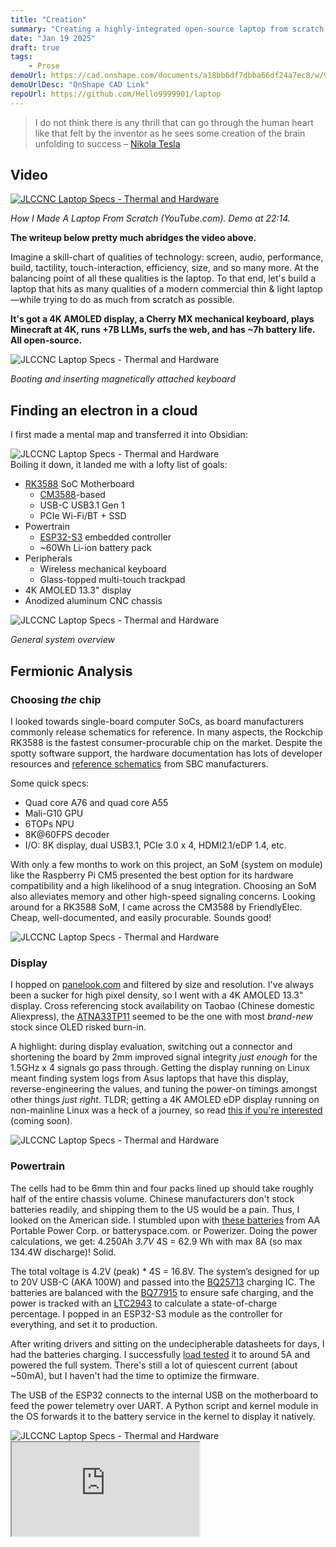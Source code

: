 ```yaml
---
title: "Creation"
summary: "Creating a highly-integrated open-source laptop from scratch. Power in your hands."
date: "Jan 19 2025"
draft: true
tags:
    - Prose
demoUrl: https://cad.onshape.com/documents/a18bb6df7dbba66df24a7ec8/w/967d921e60c207e3b6f5cf7b/e/1f78a9387b17c2d178742295?renderMode=0&uiState=678da20d5bee0d1ad2dd55f1
demoUrlDesc: "OnShape CAD Link"
repoUrl: https://github.com/Hello9999901/laptop
---
```


<script type="module" src="/kicanvas.js"></script>

> I do not think there is any thrill that can go through the human heart like that felt by the inventor as he sees some creation of the brain unfolding to success
– [Nikola Tesla](https://en.wikipedia.org/wiki/Nikola_Tesla)

## Video

<div class="hover:cursor-pointer">
  <a href="https://youtube.com" target="_blank">
    <img src="/img/thumbnail.jpg" alt="JLCCNC Laptop Specs - Thermal and Hardware"/>
  </a>
</div>

*How I Made A Laptop From Scratch (YouTube.com). Demo at 22:14.*

**The writeup below pretty much abridges the video above.**

Imagine a skill-chart of qualities of technology: screen, audio, performance, build, tactility, touch-interaction, efficiency, size, and so many more. At the balancing point of all these qualities is the laptop. To that end, let's build a laptop that hits as many qualities of a modern commercial thin & light laptop—while trying to do as much from scratch as possible.

**It's got a 4K AMOLED display, a Cherry MX mechanical keyboard, plays Minecraft at 4K, runs +7B LLMs, surfs the web, and has ~7h battery life. All open-source.**

<img src="/img/photo.jpg" alt="JLCCNC Laptop Specs - Thermal and Hardware"/>

*Booting and inserting magnetically attached keyboard*

## Finding an electron in a cloud

I first made a mental map and transferred it into Obsidian:
<div class="invert dark:invert-0">
  <img src="/img/map.png" alt="JLCCNC Laptop Specs - Thermal and Hardware"/>
</div>
Boiling it down, it landed me with a lofty list of goals:

- [RK3588](https://www.rock-chips.com/uploads/pdf/2022.8.26/192/RK3588%20Brief%20Datasheet.pdf) SoC Motherboard
  - [CM3588](https://wiki.friendlyelec.com/wiki/index.php/CM3588)-based
  - USB-C USB3.1 Gen 1
  - PCIe Wi-Fi/BT + SSD
- Powertrain
  - [ESP32-S3](https://www.espressif.com/sites/default/files/documentation/esp32-s3-mini-1_mini-1u_datasheet_en.pdf) embedded controller
  - ~60Wh Li-ion battery pack
- Peripherals
  - Wireless mechanical keyboard
  - Glass-topped multi-touch trackpad
- 4K AMOLED 13.3" display
- Anodized aluminum CNC chassis

<div class="invert dark:invert-0">
  <img src="/img/general.jpg" alt="JLCCNC Laptop Specs - Thermal and Hardware"/>
</div>

*General system overview*

## Fermionic Analysis

### Choosing *the* chip

I looked towards single-board computer SoCs, as board manufacturers commonly release schematics for reference. In many aspects, the Rockchip RK3588 is the fastest consumer-procurable chip on the market. Despite the spotty software support, the hardware documentation has lots of developer resources and [reference schematics](https://wiki.friendlyelec.com/wiki/images/1/15/CM3588_NAS_SDK_2309_SCH.PDF) from SBC manufacturers.

Some quick specs:

- Quad core A76 and quad core A55
- Mali-G10 GPU
- 6TOPs NPU
- 8K@60FPS decoder
- I/O: 8K display, dual USB3.1, PCIe 3.0 x 4, HDMI2.1/eDP 1.4, etc.

With only a few months to work on this project, an SoM (system on module) like the Raspberry Pi CM5 presented the best option for its hardware compatibility and a high likelihood of a snug integration. Choosing an SoM also alleviates memory and other high-speed signaling concerns. Looking around for a RK3588 SoM, I came across the CM3588 by FriendlyElec. Cheap, well-documented, and easily procurable. Sounds good!

<img src="/img/cm3588.jpg" alt="JLCCNC Laptop Specs - Thermal and Hardware"/>

### Display

I hopped on [panelook.com](https://www.panelook.com) and filtered by size and resolution. I've always been a sucker for high pixel density, so I went with a 4K AMOLED 13.3" display. Cross referencing stock availability on Taobao (Chinese domestic Aliexpress), the [ATNA33TP11](https://www.panelook.com/ATNA33TP11_Samsung_13.3_OLED_parameter_59424.html) seemed to be the one with most *brand-new* stock since OLED risked burn-in.

A highlight: during display evaluation, switching out a connector and shortening the board by 2mm improved signal integrity *just enough* for the 1.5GHz x 4 signals go pass through. Getting the display running on Linux meant finding system logs from Asus laptops that have this display, reverse-engineering the values, and tuning the power-on timings amongst other things *just right*. TLDR; getting a 4K AMOLED eDP display running on non-mainline Linux was a heck of a journey, so read [this if you're interested]() (coming soon).

<img src="/img/screen.jpg" alt="JLCCNC Laptop Specs - Thermal and Hardware"/>

### Powertrain

The cells had to be 6mm thin and four packs lined up should take roughly half of the entire chassis volume. Chinese manufacturers don't stock batteries readily, and shipping them to the US would be a pain. Thus, I looked on the American side. I stumbled upon with [these batteries](https://www.batteryspace.com/polymerli-ionmodule37v4250mah157wh85arate-prewiredwithpcbpl5467100.aspx) from AA Portable Power Corp. or batteryspace.com. or Powerizer. Doing the power calculations, we get: 4.250Ah *3.7V* 4S = 62.9 Wh with max 8A (so max 134.4W discharge)! Solid.

The total voltage is 4.2V (peak) * 4S = 16.8V. The system’s designed for up to 20V USB-C (AKA 100W) and passed into the [BQ25713](https://www.ti.com/product/BQ25713) charging IC. The batteries are balanced with the [BQ77915](https://www.ti.com/product/BQ77915) to ensure safe charging, and the power is tracked with an [LTC2943](https://www.analog.com/en/products/ltc2943.html) to calculate a state-of-charge percentage. I popped in an ESP32-S3 module as the controller for everything, and set it to production.

After writing drivers and sitting on the undecipherable datasheets for days, I had the batteries charging. I successfully [load tested](https://a.co/d/3b8R9mN) it to around 5A and powered the full system. There's still a lot of quiescent current (about ~50mA), but I haven't had the time to optimize the firmware.

The USB of the ESP32 connects to the internal USB on the motherboard to feed the power telemetry over UART. A Python script and kernel module in the OS forwards it to the battery service in the kernel to display it natively.

<img src="/img/powertrain.jpg" alt="JLCCNC Laptop Specs - Thermal and Hardware"/>

<iframe
  src="https://kicanvas.org/?github=https%3A%2F%2Fgithub.com%2FHello9999901%2Flaptop%2Ftree%2Fmain%2Fpower"
  style={{ width: '100%', height: '500px', border: 'none' }}
  title="KiCanvas Powertrain"
/>
In settings, tick "Align controls with KiCad" for mouse pan/zoom/scroll

[Powertrain V0.3 KiCanvas Full Link](https://kicanvas.org/?github=https%3A%2F%2Fgithub.com%2FHello9999901%2Flaptop%2Ftree%2Fmain%2Fpower)

### Mainboard

With those decisions made up, I aimed for >90mm motherboard width based on a prelim CAD from the batteries and display dimensions.

On the physical I/O side, I settled on dual USB3.1 Type-C ports, a USB2.0 Type-A port, a headphone jack, and a microSD card slot. Internally, the M.2 E-key connects to an [RTL8852BE](https://a.co/d/4lJDnwX) WiFi 6 (802.11ax) + BT5.2 wireless card and the M.2 M-key accommodates up to an 2242-sized NVMe SSD. A full size NVMe SSD can fit with some modifications of the chassis too.

Tangent over, this leaves me with around ~90mm of board height. Implementing all the features on the final mainboard would stretch this writeup too long, so read [this if you're interested]() (coming soon).

<iframe
  src="https://kicanvas.org/?github=https%3A%2F%2Fgithub.com%2FHello9999901%2Flaptop%2Ftree%2Fmain%2Fmotherboard"
  style={{ width: '100%', height: '500px', border: 'none' }}
  title="KiCanvas Motherboard"
/>
In settings, tick "Align controls with KiCad" for mouse pan/zoom/scroll

[Motherboard V1.0 KiCanvas Full Link](https://kicanvas.org/?github=https%3A%2F%2Fgithub.com%2FHello9999901%2Flaptop%2Ftree%2Fmain%2Fmotherboard)

<img src="/img/mainboard.jpg" alt="JLCCNC Laptop Specs - Thermal and Hardware"/>

<div class="invert dark:invert-0">
  <img src="/img/hardware.jpg" alt="JLCCNC Laptop Specs - Thermal and Hardware"/>
</div>

*Detailed hardware overview*

### Operating on a System

[Joshua Riek's ubuntu-rockchip](https://github.com/Joshua-Riek/ubuntu-rockchip) kernel/distro combined an out-of-the-box experience with lots of optimizations. Using Armbian's kernel (I believe it's still off Rockchip's kernel) meant that it offered nearly all the features of the RK3588 on a developer-ready kernel configuration.

Since nearly all the work I needed to do was abstracted in the DeviceTree (DTS) hardware configuration language implemented with U-boot, the bootloader, I took advantage of their system-agnostic nature to speed up my trial-and-error process having never done any Linux work.

Instead of developing and compiling code on the RK3588 itself, I used my daily driver MacBook and Visual Studio Code. Once I made a change in the DTS, I'd use Orbstack (virtualization software) running Ubuntu 24.04 (shared filesystem and kernel with macOS) and compile the DeviceTree there.

```txt
DTSI, DTS, and DTS Overlay Files (some for SoC, some for other ICs, etc.) -> dtcpp binary (preprocessing & linking various DeviceTree definitions) -> dtc binary (DeviceTree compilation) -> anyon_e.dtb (compiled DeviceTree binary!)
```

Pointing U-Boot to a custom compiled DTB (devicetree binary), I `scp`'ed the compiled `anyon_e.dtb` to the OS. A `u-boot-update` regenerates the bootloader configurations, and a reboot updates the changes.



That's how I did the hardware bringup—display configurations, PCIe, USB, and other low-level system tweaks. The rest is just a standard install of Ubuntu 24.04 LTS with Linux Kernel 6.1.

<img src="/img/working.jpg" alt="JLCCNC Laptop Specs - Thermal and Hardware"/>

<div class="invert dark:invert-0">
  <img src="/img/software.jpg" alt="JLCCNC Laptop Specs - Thermal and Hardware"/>
</div>

*In-depth software overview*

### Peripherals

Imagine being able to just pull out your laptop's keyboard and use it as just another wireless keyboard for literally anything! Just me? Maybe.

Being a mechanical keyboard addict with quite a few [ZMK keyboards](https://zmk.dev) designed, I chose the [Cherry MX ULP mechanical switches](https://github.com/pashutk/Cherry_MX_ULP) for the best feel. Of course, a battery and fully mechanical switches add *a lot* of height. I used a 1mm thin [200mAh battery](https://www.powerstream.com/thin-lithium-ion.htm) and a custom battery protection board that sticks up between two rows of keys to cut down on ~1.6mm (PCB height). The nRF52840 SoC running ZMK Firmware is right underneath the spacebar. A sandwich of PLA and 6061 aluminum from Fabworks crammed everything under ~7mm.

Since the keycaps aren't easily procurable, I got a [0.15mm nozzle](https://www.printedsolid.com/products/e3d-revo-nozzles?srsltid=AfmBOopKMJDs7gFpzrJg3kHQ-aJLDFTjeFO0ZJAYf1hADzy5iurNlkLB) for my Bambu Lab X1C and printed them with PLA. It got me down a rabbit hole of tungsten nozzles, and I got quoted ~$400 for 20x 0.15mm nozzles. I've been thinking of trying that out too. But alas, printing out all the keycaps and assembling for the last time, the keyboard was done.

Moving on to the trackpad, it was quite quick. I knew from the start that I wanted a good trackpad, so making my own with zero capacitive tracking experience is a no-go. Searching online, I came across the Azoteq [PXM0057-401](https://www.mouser.com/ProductDetail/Azoteq/PXM0057-401-S?qs=t7xnP681wgVkp9ZZYy6TPA%3D%3D) evaluation module on Mouser. It had it all—glass surface, multi-touch, and worked over USB. And, it was only 35 bucks or so. However, the trackpad has ceased production without many alternatives.

With the keyboard and trackpad working, it was time to put on the finishing touches.

<iframe
  src="https://kicanvas.org/?github=https%3A%2F%2Fgithub.com%2FHello9999901%2Flaptop%2Ftree%2Fmain%2Fkeyboard"
  style={{ width: '100%', height: '500px', border: 'none' }}
  title="KiCanvas Keyboard"
/>
In settings, tick "Align controls with KiCad" for mouse pan/zoom/scroll

[Keyboard V1.0 KiCanvas Full Link](https://kicanvas.org/?github=https%3A%2F%2Fgithub.com%2FHello9999901%2Flaptop%2Ftree%2Fmain%2Fkeyboard)

<img src="/img/peripherals.jpg" alt="JLCCNC Laptop Specs - Thermal and Hardware"/>

<div class="invert dark:invert-0">
  <img src="/img/wireframe_exploded.jpg" alt="JLCCNC Laptop Specs - Thermal and Hardware"/>
</div>

*OnShape wireframe exploded view*

### Mechanical

Roughly the same time I began the system design, I sent a few CNC aluminum blocks off to JLC for evaluation with different anodization finishes. The dark gray anodization felt "best", but I preferred the look of the matte black, so I settled on that.
Using PTC OnShape, I (attempted) CAD'ed a robust and minimalistic look and a blend of my two favorite laptop lineup designs, the Razer Blade and the MacBook Pro. Because of the removable keyboard, the bottom has no screws. Instead, the palm rest screws into the bottom chassis. [CAD Link here.](https://cad.onshape.com/documents/a18bb6df7dbba66df24a7ec8/w/967d921e60c207e3b6f5cf7b/e/1f78a9387b17c2d178742295?renderMode=0&uiState=678da20d5bee0d1ad2dd55f1)

The hardest part about the chassis was the hinge. I used [Framework’s 13.3" hinge](https://frame.work/products/display-hinge-kit?v=FRANFB0001) because it has a 3D model. I constrained it in OnShape so I can see the exact closing angles.

The chassis layout is fairly simple: batteries on the bottom, the power board on the right, motherboard on the left, and the hinge mechanism on top. Oh, and a transparent PETG FDM printed power button that lights up on a custom PCB. To balance out the asymmetric hinge (caused by the mainboard being too wide), a little [carbon fiber rod](https://www.mcmaster.com/2153T11/) lines up on the left side too.

<img src="/img/chassis_empty.jpg" alt="JLCCNC Laptop Specs - Thermal and Hardware"/>

It was a battle to get the screen assembly to not hit anything while also covering
Although I started considering thermals way in advance, hence the gap here for the heatpipe to go through, I still had difficulty fitting everything in. The distance between the bottom of the keyboard and the top of the heatsink is less than a half a millimeter. The cooling system is really constrained because I don’t have the resources to make a custom heatpipe and fin solution. So, I made a full copper CNC heatsink (from JLCCNC) and a heatpipe connected to a fan. It's all connected with [PTM7950](https://www.lttstore.com/products/ptm7950-phase-change-thermal-pad).

I also added [these](https://puiaudio.com/product/speakers-and-receivers/as04004mo-sp40) PUI audio speakers on either side. The audio from the CM3588's DAC didn't work and I ran out of debugging time, so I made a USB to audio converter board separately and shot it through an Class-D amplifier. I would’ve also made the amp, but I ran out of time.

As I reached final assembly, I used a mix of JLC’s selective laser sintering (SLS) of nylon powder and FDM printed PA6-CF for smaller structural parts. Putting it all together with the matte black CNC aluminum chassis, I finally had my laptop.

<img src="/img/inside.jpg" alt="JLCCNC Laptop Specs - Thermal and Hardware"/>

## Reflection

The hardest class I've taken so far was quantum mechanics in my junior spring term. A few months before spending hours solving time-independent and dependent Schrödinger equations, I was on the squash bus (the sport, not the vegetable). My friend suggested I make a laptop for my senior project—and that was all.
I came up with the name anyon_e in June, after I finished the quantum course.

Making this laptop was hard. Mentally pressured with a deadline, and a constant inter-disciplinary challenge across electrical, software, and mechanical systems. Summing up everything I've ever done. It took up most of my mind from May until now.

Inspired by open-source projects like [ZMK](https://zmk.dev), [KiCAD](https://www.kicad.org), [Blender](https://www.blender.org), and countless [OSHW](https://certification.oshwa.org/basics.html) projects, I want to do my own little part. To put power in people's hands in creation, innovation, imagination, or whatever else. To attempt the impossible.

<img src="/img/conclusion.jpg" alt="JLCCNC Laptop Specs - Thermal and Hardware"/>
